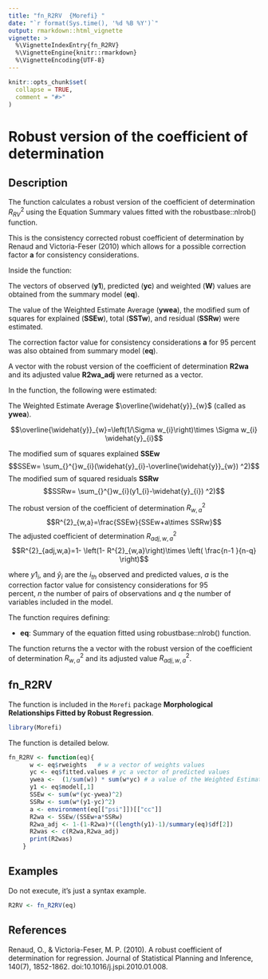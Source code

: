 ```yaml
---
title: "fn_R2RV  {Morefi} "
date: "`r format(Sys.time(), '%d %B %Y')`"
output: rmarkdown::html_vignette
vignette: >
  %\VignetteIndexEntry{fn_R2RV}
  %\VignetteEngine{knitr::rmarkdown}
  %\VignetteEncoding{UTF-8}
---
```


```r
knitr::opts_chunk$set(
  collapse = TRUE,
  comment = "#>"
)
```


# Robust version of the coefficient of determination

## Description

The function calculates a robust version of the coefficient of determination $R^{2}_{RV}$
using the Equation Summary values fitted with the robustbase::nlrob() function.

This is the consistency corrected robust coefficient of determination by Renaud and Victoria-Feser (2010) which allows for a possible correction factor **a** for consistency considerations.

Inside the function:

  The vectors of observed (**y1**), predicted (**yc**) and weighted (**W**) values are obtained from the summary model (**eq**).

  The value of the Weighted Estimate Average (**ywea**), the  modified sum of squares for explained (**SSEw**), total (**SSTw**), and residual (**SSRw**) were estimated.
  
   The correction factor value for consistency considerations **a** for 95 percent was also obtained from summary model (**eq**).

  A vector with the robust version of the coefficient of determination **R2wa** and its adjusted value **R2wa_adj** were returned as a vector.


In the function, the following were estimated:

The Weighted Estimate Average $\overline{\widehat{y}}_{w}$  (called as **ywea**).
  
$$\overline{\widehat{y}}_{w}=\left(1/\Sigma w_{i}\right)\times \Sigma w_{i} \widehat{y}_{i}$$


The modified sum of squares explained **SSEw**
$$SSEw= \sum_{}^{}w_{i}(\widehat{y}_{i}-\overline{\widehat{y}}_{w}) ^2)$$
The modified sum of squared residuals **SSRw**
$$SSRw= \sum_{}^{}w_{i}(y1_{i}-\widehat{y}_{i}) ^2)$$

The robust version of the coefficient of determination $R^{2}_{w,a}$ 
$$R^{2}_{w,a}=\frac{SSEw}{SSEw+a\times SSRw}$$
The adjusted coefficient of determination $R^{2}_{adj,w,a}$
$$R^{2}_{adj,w,a}=1- \left(1- R^{2}_{w,a}\right)\times \left( \frac{n-1 }{n-q} \right)$$


where $y1_{i}$, and $\widehat{y}_{i}$ are the $i_{th}$ observed and predicted 
values, $a$ is the correction factor value for consistency considerations for 95  
percent, $n$ the number of pairs of observations and $q$ the number 
of variables included in the model.


The function requires defining:

 * **eq**: Summary of the equation fitted using robustbase::nlrob() function.


The function returns the a vector with the robust version of the coefficient of 
determination $R^{2}_{w,a}$ and its adjusted value $R^{2}_{adj,w,a}$.


## fn_R2RV


The function is included in the `Morefi` package **Morphological Relationships Fitted by Robust Regression**.


```r
library(Morefi)
```


The function is detailed below.

```r
fn_R2RV <- function(eq){
      w <- eq$rweights   # w a vector of weights values
      yc <- eq$fitted.values # yc a vector of predicted values
      ywea <-  (1/sum(w)) * sum(w*yc) # a value of the Weighted Estimate Average
      y1 <- eq$model[,1]
      SSEw <- sum(w*(yc-ywea)^2)
      SSRw <- sum(w*(y1-yc)^2)
      a <- environment(eq[["psi"]])[["cc"]]
      R2wa <- SSEw/(SSEw+a*SSRw)
      R2wa_adj <- 1-(1-R2wa)*((length(y1)-1)/summary(eq)$df[2])
      R2was <- c(R2wa,R2wa_adj)
      print(R2was)
    }
```


## Examples


Do not execute, it's just a syntax example.
<!-- Falta describir el ejemplo y que corra.... -->

```r
R2RV <- fn_R2RV(eq)
```


## References

Renaud, O., & Victoria-Feser, M. P. (2010). A robust coefficient of determination
for regression. Journal of Statistical Planning and Inference, 140(7), 1852-1862.
doi:10.1016/j.jspi.2010.01.008.
